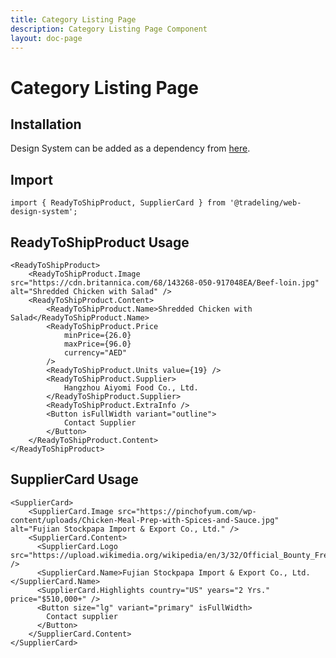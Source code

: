 ```yaml
---
title: Category Listing Page
description: Category Listing Page Component
layout: doc-page
---
```


# Category Listing Page

## Installation

Design System can be added as a dependency from
[here](https://github.com/tradeling/web-design-system-sdk/releases).

## Import

```
import { ReadyToShipProduct, SupplierCard } from '@tradeling/web-design-system';
```

## ReadyToShipProduct Usage

```
<ReadyToShipProduct>
    <ReadyToShipProduct.Image src="https://cdn.britannica.com/68/143268-050-917048EA/Beef-loin.jpg" alt="Shredded Chicken with Salad" />
    <ReadyToShipProduct.Content>
        <ReadyToShipProduct.Name>Shredded Chicken with Salad</ReadyToShipProduct.Name>
        <ReadyToShipProduct.Price
            minPrice={26.0}
            maxPrice={96.0}
            currency="AED"
        />
        <ReadyToShipProduct.Units value={19} />
        <ReadyToShipProduct.Supplier>
            Hangzhou Aiyomi Food Co., Ltd.
        </ReadyToShipProduct.Supplier>
        <ReadyToShipProduct.ExtraInfo />
        <Button isFullWidth variant="outline">
            Contact Supplier
        </Button>
    </ReadyToShipProduct.Content>
</ReadyToShipProduct>
```

## SupplierCard Usage

```
<SupplierCard>
    <SupplierCard.Image src="https://pinchofyum.com/wp-content/uploads/Chicken-Meal-Prep-with-Spices-and-Sauce.jpg" alt="Fujian Stockpapa Import & Export Co., Ltd." />
    <SupplierCard.Content>
      <SupplierCard.Logo src="https://upload.wikimedia.org/wikipedia/en/3/32/Official_Bounty_Fresh_Logo.jpg" />
      <SupplierCard.Name>Fujian Stockpapa Import & Export Co., Ltd.</SupplierCard.Name>
      <SupplierCard.Highlights country="US" years="2 Yrs." price="$510,000+" />
      <Button size="lg" variant="primary" isFullWidth>
        Contact supplier
      </Button>
    </SupplierCard.Content>
</SupplierCard>
```
